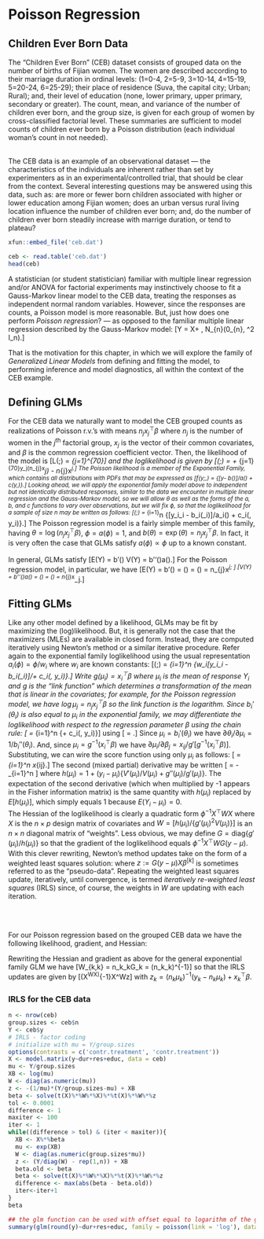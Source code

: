 # Poisson Regression

## Children Ever Born Data

The "Children Ever Born" (CEB) dataset consists of grouped data on the number of births of Fijian women.  The women are described according to their marriage duration in ordinal levels: (1=0-4, 2=5-9, 3=10-14, 4=15-19, 5=20-24, 6=25-29); their place of residence (Suva, the capital city; Urban; Rural); and, their level of education (none, lower primary, upper primary, secondary or greater).  The count, mean, and variance of the number of children ever born, and the group size, is given for each group of women by cross-classified factorial level.  These summaries are sufficient to model counts of children ever born by a Poisson distribution (each individual woman's count in not needed).<br><br>

The CEB data is an example of an observational dataset --- the characteristics of the individuals are inherent rather than set by experimenters as in an experimental/controlled trial, that should be clear from the context.  Several interesting questions may be answered using this data, such as: are more or fewer born children associated with higher or lower education among Fijian women; does an urban versus rural living location influence the number of children ever born; and, do the number of children ever born steadily increase with marrige duration, or tend to plateau?

```r
xfun::embed_file('ceb.dat')
```

```r
ceb <- read.table('ceb.dat')
head(ceb)
```

A statistician (or student statistician) familiar with multiple linear regression and/or ANOVA for factorial experiments may instinctively choose to fit a Gauss-Markov linear model to the CEB data, treating the responses as independent normal random variables.  However, since the responses are counts, a Poisson model is more reasonable.  But, just how does one perform *Poisson regression*? --- as opposed to the familiar multiple linear regression described by the Gauss-Markov model:
\[Y = X\beta+ \epsilon, \quad \epsilon \sim N_{n}(0_{n\times 1}, \sigma^2 I_n).\]

That is the motivation for this chapter, in which we will explore the family of *Generalized Linear Models* from defining and fitting the model, to performing inference and model diagnostics, all within the context of the CEB example.

## Defining GLMs

For the CEB data we naturally want to model the CEB grouped counts as realizations of Poisson r.v.'s with means $n_{j}x^\top_j\beta$ where $n_j$ is the number of women in the $j^{\text{th}}$ factorial group, $x_j$ is the vector of their common covariates, and $\beta$ is the common regression coefficient vector.  Then, the likelihood of the model is
\[L(\beta;\text{data}) = \prod_{j=1}^{70}\frac{(n_{j}x^\top_j\beta)^{y_j}e^{-n_{j}x^\top_j\beta}}{y_j!}\]
and the loglikelihood is given by
\[\ell(\beta;\text{data}) = \text{constant} + \sum_{j=1}^{70}y_j\log(n_{j}x^\top_j\beta) - n_{j}x^\top_j\beta.\]
The Poisson likelihood is a member of the Exponential Family, which contains all distributions with PDFs that may be expressed as 
\[f(y;\theta,\phi) = \exp\{[y\theta - b(\theta)]/a(\phi) + c(y,\phi)\}.\]
Looking ahead, we will apply the exponential family model above to independent but not identically distributed responses, similar to the data we encounter in multiple linear regression and the Gauss-Markov model, so we will allow $\theta$ as well as the forms of the $a$, $b$, and $c$ functions to vary over observations, but we will fix $\phi$, so that the loglikelihood for a sample of size $n$ may be written as follows:
\[\ell(\beta;\text{data}) = \sum_{i=1}^n \{[y_i\theta_i - b_i(\theta_i)]/a_i(\phi) + c_i(\phi, y_i)\}.\]
The Poisson regression model is a fairly simple member of this family, having $\theta = \log (n_{j}x^\top_j\beta)$, $\phi = a(\phi) = 1$, and $b(\theta) = \exp(\theta) =n_{j}x^\top_j\beta$.  In fact, it is very often the case that GLMs satisfy $a(\phi)\propto \phi$ up to a known constant. <br><br>
In general, GLMs satisfy
\[E(Y) = b'(\theta) \quad \text{and}\quad V(Y) = b''(\theta)a(\phi).\]
For the Poisson regression model, in particular, we have 
\[E(Y) = b'(\theta) = \frac{\partial}{\partial \theta}\exp(\theta) = \exp(\theta) = n_{j}x^\top_j\beta; \text{ and,}\]
\[V(Y) = b''(\theta)a(\phi) = \frac{\partial^2}{\partial \theta^2}\exp(\theta) = \exp(\theta) = n_{j}x^\top_j\beta.\]

## Fitting GLMs

Like any other model defined by a likelihood, GLMs may be fit by maximizing the (log)likelihood.  But, it is generally not the case that the maximizers (MLEs) are available in closed form.  Instead, they are computed iteratively using Newton's method or a similar iterative procedure.  Refer again to the exponential family loglikelihood using the usual representation $a_i(\phi) = \phi/w_i$ where $w_i$ are known constants:
\[\ell(\beta;\text{data}) = \sum_{i=1}^n \{w_i[y_i\theta_i - b_i(\theta_i)]/\phi + c_i(\phi, y_i)\}.\]
Write $g(\mu_i) = x_i^\top\beta$ where $\mu_i$ is the mean of response $Y_i$ and $g$ is the "link function" which determines a transformation of the mean that is linear in the covariates; for example, for the Poisson regression model, we have $\log \mu_j = n_jx_j^\top \beta$ so the link function is the logarithm. Since $b_i'(\theta_i)$ is also equal to $\mu_i$ in the exponential family, we may differentiate the loglikelihood with respect to the regression parameter $\beta$ using the chain rule:
\[\frac{\partial \ell}{\partial \beta_j} = \sum_{i=1}^n \left\{\frac{w_i}{\phi}\left[y_i\frac{\partial \theta_i}{\partial\beta_j} - \frac{\partial b_i(\theta_i)}{\partial \beta_j}\right] + c_i(\phi, y_i)\right\}\]
using
\[\frac{\partial \theta_i}{\partial \beta_j} = \frac{\partial \theta_i}{\partial \mu_i}\frac{\partial \mu_i}{\partial \beta_j}.\]
Since $\mu_i = b_i'(\theta_i)$ we have $\partial \theta_i/\partial \mu_i = 1/b_i''(\theta_i)$.  And, since $\mu_i = g^{-1}(x_i^\top \beta)$ we have $\partial\mu_i/\partial \beta_j = x_{ij}/g'[g^{-1}(x_i^\top \beta)]$.  Substituting, we can wire the score function using only $\mu_i$ as follows:
\[\frac{\partial \ell}{\partial \beta_j} = \frac{1}{\phi}\sum_{i=1}^n \frac{y_i - \mu_i}{g'(\mu_i)V(\mu_i)}x_{ij}.\]
The second (mixed partial) derivative may be written
\[\frac{\partial^2 \ell}{\partial \beta_j\partial\beta_k} = -\frac{1}{\phi}\sum_{i=1}^n \frac{x_{ij}x_{ik}h(\mu_i)}{g'(\mu_i)^2V(\mu_i)}\]
where $h(\mu_i) = 1+(y_i-\mu_i)\{V'(\mu_i)/V(\mu_i) + g''(\mu_i)/g'(\mu_i)\}$.  The expectation of the second derivative (which when multiplied by -1 appears in the Fisher information matrix) is the same quantity with $h(\mu_i)$ replaced by $E[h(\mu_i)]$, which simply equals 1 because $E(Y_i - \mu_i) = 0$.<br>
The Hessian of the loglikelihood is clearly a quadratic form $\phi^{-1}X^\top WX$ where $X$ is the $n\times p$ design matrix of covariates and $W = [h(\mu_i)/\{g'(\mu_i)^2V(\mu_i)\}]$ is an $n\times n$ diagonal matrix of "weights".  Less obvious, we may define $G = \text{diag}\{g'(\mu_i)/h(\mu_i)\}$ so that the gradient of the loglikelihood equals $\phi^{-1}X^\top WG(y - \mu)$.  With this clever rewriting, Newton's method updates take on the form of a weighted least squares solution:
\begin{align*}
\beta^{[k+1]} &= \beta^{[k]} + (X^\top WX)^{-1}X^\top WG(y-\mu)\\
& = (X^\top WX)^{-1}X^\top W\{G(y-\mu)X+\beta^{[k]}\}\\
& = (X^\top WX)^{-1}X^\top Wz
\end{align*}
where $z := G(y-\mu)X\beta^{[k]}$ is sometimes referred to as the "pseudo-data".  Repeating the weighted least squares update, iteratively, until convergence, is termed *iteratively re-weighted least squares* (IRLS) since, of course, the weights in $W$ are updating with each iteration. 

<br><br>

For our Poisson regression based on the grouped CEB data we have the following likelihood, gradient, and Hessian:
\begin{align*}
&\ell(\beta;\text{data}) = \sum_{j=1}^{70} \left[y_j x_j^\top \beta - n_j e^{x_j^\top \beta}\right]\\
&\nabla_s \ell = \sum_{j=1}^{70} \left[y_j x_{js} - n_j x_{js}e^{x_j^\top \beta}\right]\\
&\nabla^2_{s,t} \ell = -\sum_{j=1}^{70}  n_j x_{js}x_{jt}e^{x_j^\top \beta}.
\end{align*}

Rewriting the Hessian and gradient as above for the general exponential family GLM we have
\[W_{k,k} = n_k\mu_k\quad\text{and}\quad G_k = (n_k\mu_k)^{-1}\]
so that the IRLS updates are given by
\[(X^\top WX)^{-1}X^\top Wz\]
with $z_k = (n_k\mu_k)^{-1}(y_k - n_k\mu_k) + x_k^\top \beta$.


### IRLS for the CEB data

```r
n <- nrow(ceb)
group.sizes <- ceb$n
Y <- ceb$y
# IRLS - factor coding
# initialize with mu = Y/group.sizes
options(contrasts = c('contr.treatment', 'contr.treatment'))
X <- model.matrix(y~dur+res+educ, data = ceb)
mu <- Y/group.sizes
XB <- log(mu)
W <- diag(as.numeric(mu))
z <- -(1/mu)*(Y/group.sizes-mu) + XB
beta <- solve(t(X)%*%W%*%X)%*%t(X)%*%W%*%z
tol <- 0.0001
difference <- 1
maxiter <- 100
iter <- 1
while((difference > tol) & (iter < maxiter)){
  XB <- X%*%beta
  mu <- exp(XB)
  W <- diag(as.numeric(group.sizes*mu))
  z <- (Y/diag(W) - rep(1,n)) + XB
  beta.old <- beta
  beta <- solve(t(X)%*%W%*%X)%*%t(X)%*%W%*%z
  difference <- max(abs(beta - beta.old))
  iter<-iter+1
}
beta

## the glm function can be used with offset equal to logarithm of the group sizes
summary(glm(round(y)~dur+res+educ, family = poisson(link = 'log'), data = ceb, offset = log(n)))

```















